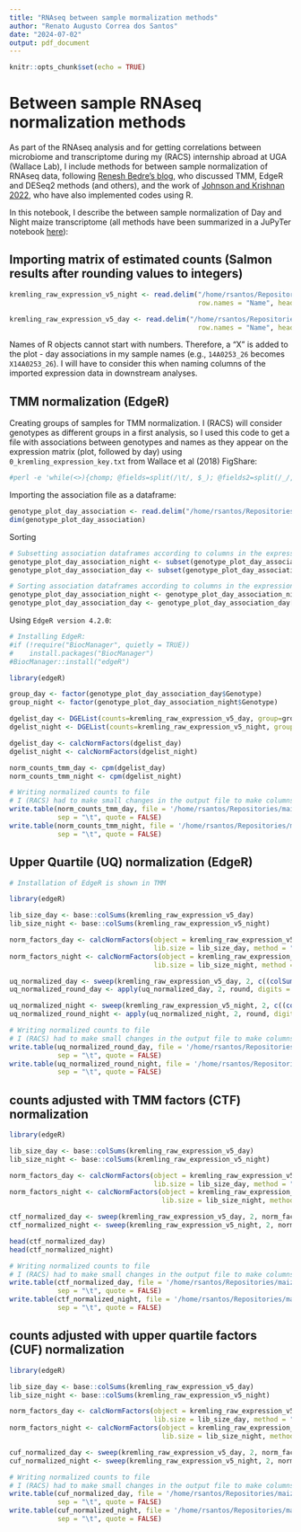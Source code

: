```yaml
---
title: "RNAseq between sample mormalization methods"
author: "Renato Augusto Correa dos Santos"
date: "2024-07-02"
output: pdf_document
---
```


```r
knitr::opts_chunk$set(echo = TRUE)
```

# Between sample RNAseq normalization methods

As part of the RNAseq analysis and for getting correlations between microbiome and transcriptome during my (RACS) internship abroad at UGA (Wallace Lab), I include methods for between sample normalization of RNAseq data, following  [Renesh Bedre's blog](https://www.reneshbedre.com/blog/expression_units.html#rpm-or-cpm-reads-per-million-mapped-reads-or-counts-per-million-mapped-reads-), who discussed TMM, EdgeR and DESeq2 methods (and others), and the work of [Johnson and Krishnan 2022](https://genomebiology.biomedcentral.com/articles/10.1186/s13059-021-02568-9), who have also implemented codes using R.

In this notebook, I describe the between sample normalization of Day and Night maize transcriptome (all methods have been summarized in a JuPyTer notebook [here](https://github.com/SantosRAC/maize_microbiome_transcriptomics/tree/main/correlations_rnaseq_metataxonomics)):

## Importing matrix of estimated counts (Salmon results after rounding values to integers)

```r
kremling_raw_expression_v5_night <- read.delim("/home/rsantos/Repositories/maize_microbiome_transcriptomics/correlations_rnaseq_metataxonomics/kremling_expression_v5_night.tsv",
                                               row.names = "Name", header=TRUE)

kremling_raw_expression_v5_day <- read.delim("/home/rsantos/Repositories/maize_microbiome_transcriptomics/correlations_rnaseq_metataxonomics/kremling_expression_v5_day.tsv",
                                               row.names = "Name", header=TRUE)
```

Names of R objects cannot start with numbers. Therefore, a "X" is added to the plot - day associations in my sample names (e.g., `14A0253_26` becomes `X14A0253_26`). I will have to consider this when naming columns of the imported expression data in downstream analyses. 


## TMM normalization (EdgeR)

Creating groups of samples for TMM normalization. I (RACS) will consider genotypes as different groups in a first analysis, so I used this code to get a file with associations between genotypes and names as they appear on the expression matrix (plot, followed by day) using `0_kremling_expression_key.txt` from Wallace et al (2018) FigShare:

```bash
#perl -e 'while(<>){chomp; @fields=split(/\t/, $_); @fields2=split(/_/, $fields[0]); @fields3=split(/\./, $fields[1]); $sample = $fields3[2]."_".$fields3[1]; print "$fields2[2]\t$sample\n"}' /home/rsantos/Repositories/maize_microbiome_transcriptomics/correlations_rnaseq_metataxonomics/0_kremling_expression_key.txt > /home/rsantos/Repositories/maize_microbiome_transcriptomics/correlations_rnaseq_metataxonomics/0_kremling_genotype_plot_day_key.txt
```

Importing the association file as a dataframe:

```r
genotype_plot_day_association <- read.delim("/home/rsantos/Repositories/maize_microbiome_transcriptomics/correlations_rnaseq_metataxonomics/0_kremling_genotype_plot_day_key.txt")
dim(genotype_plot_day_association)
```

Sorting 

```r
# Subsetting association dataframes according to columns in the expression matrix
genotype_plot_day_association_night <- subset(genotype_plot_day_association, Plot_Day %in% colnames(kremling_raw_expression_v5_night))
genotype_plot_day_association_day <- subset(genotype_plot_day_association, Plot_Day %in% colnames(kremling_raw_expression_v5_day))

# Sorting association dataframes according to columns in the expression matrix
genotype_plot_day_association_night <- genotype_plot_day_association_night[match(colnames(kremling_raw_expression_v5_night), genotype_plot_day_association_night$Plot_Day),]
genotype_plot_day_association_day <- genotype_plot_day_association_day[match(colnames(kremling_raw_expression_v5_day), genotype_plot_day_association_day$Plot_Day),]
```

Using `EdgeR version 4.2.0`:

```r
# Installing EdgeR:
#if (!require("BiocManager", quietly = TRUE))
#    install.packages("BiocManager")
#BiocManager::install("edgeR")

library(edgeR)

group_day <- factor(genotype_plot_day_association_day$Genotype)
group_night <- factor(genotype_plot_day_association_night$Genotype)

dgelist_day <- DGEList(counts=kremling_raw_expression_v5_day, group=group_day)
dgelist_night <- DGEList(counts=kremling_raw_expression_v5_night, group=group_night)

dgelist_day <- calcNormFactors(dgelist_day)
dgelist_night <- calcNormFactors(dgelist_night)

norm_counts_tmm_day <- cpm(dgelist_day)
norm_counts_tmm_night <- cpm(dgelist_night)
```

```r
# Writing normalized counts to file
# I (RACS) had to make small changes in the output file to make columns match the identifiers (without X starting columns names and adding "Name" to column with genes); using vim :%s/^IX/^I/g (replace X with tab by tab)
write.table(norm_counts_tmm_day, file = '/home/rsantos/Repositories/maize_microbiome_transcriptomics/rnaseq_kremling2018/quantification/kremling_expression_v5_day_tmm.tsv',
            sep = "\t", quote = FALSE)
write.table(norm_counts_tmm_night, file = '/home/rsantos/Repositories/maize_microbiome_transcriptomics/rnaseq_kremling2018/quantification/kremling_expression_v5_night_tmm.tsv',
            sep = "\t", quote = FALSE)
```

## Upper Quartile (UQ) normalization (EdgeR)

```r
# Installation of EdgeR is shown in TMM

library(edgeR)

lib_size_day <- base::colSums(kremling_raw_expression_v5_day)
lib_size_night <- base::colSums(kremling_raw_expression_v5_night)

norm_factors_day <- calcNormFactors(object = kremling_raw_expression_v5_day,
                                    lib.size = lib_size_day, method = "upperquartile")
norm_factors_night <- calcNormFactors(object = kremling_raw_expression_v5_night,
                                    lib.size = lib_size_night, method = "upperquartile")

uq_normalized_day <- sweep(kremling_raw_expression_v5_day, 2, c((colSums(kremling_raw_expression_v5_day)*norm_factors_day)/(10**6)), "/")
uq_normalized_round_day <- apply(uq_normalized_day, 2, round, digits = 5)

uq_normalized_night <- sweep(kremling_raw_expression_v5_night, 2, c((colSums(kremling_raw_expression_v5_night)*norm_factors_night)/(10**6)), "/")
uq_normalized_round_night <- apply(uq_normalized_night, 2, round, digits = 5)
```

```r
# Writing normalized counts to file
# I (RACS) had to make small changes in the output file to make columns match the identifiers (without X starting columns names and adding "Name" to column with genes); using vim :%s/^IX/^I/g (replace X with tab by tab)
write.table(uq_normalized_round_day, file = '/home/rsantos/Repositories/maize_microbiome_transcriptomics/rnaseq_kremling2018/quantification/kremling_expression_v5_day_uq.tsv',
            sep = "\t", quote = FALSE)
write.table(uq_normalized_round_night, file = '/home/rsantos/Repositories/maize_microbiome_transcriptomics/rnaseq_kremling2018/quantification/kremling_expression_v5_night_uq.tsv',
            sep = "\t", quote = FALSE)
```

## counts adjusted with TMM factors (CTF) normalization

```r
library(edgeR)

lib_size_day <- base::colSums(kremling_raw_expression_v5_day)
lib_size_night <- base::colSums(kremling_raw_expression_v5_night)

norm_factors_day <- calcNormFactors(object = kremling_raw_expression_v5_day,
                                    lib.size = lib_size_day, method = "TMM")
norm_factors_night <- calcNormFactors(object = kremling_raw_expression_v5_night,
                                      lib.size = lib_size_night, method = "TMM")

ctf_normalized_day <- sweep(kremling_raw_expression_v5_day, 2, norm_factors_day, "/")
ctf_normalized_night <- sweep(kremling_raw_expression_v5_night, 2, norm_factors_night, "/")

head(ctf_normalized_day)
head(ctf_normalized_night)
```

```r
# Writing normalized counts to file
# I (RACS) had to make small changes in the output file to make columns match the identifiers (without X starting columns names and adding "Name" to column with genes); using vim :%s/^IX/^I/g (replace X with tab by tab)
write.table(ctf_normalized_day, file = '/home/rsantos/Repositories/maize_microbiome_transcriptomics/rnaseq_kremling2018/quantification/kremling_expression_v5_day_ctf.tsv',
            sep = "\t", quote = FALSE)
write.table(ctf_normalized_night, file = '/home/rsantos/Repositories/maize_microbiome_transcriptomics/rnaseq_kremling2018/quantification/kremling_expression_v5_night_ctf.tsv',
            sep = "\t", quote = FALSE)
```

## counts adjusted with upper quartile factors (CUF) normalization

```r
library(edgeR)

lib_size_day <- base::colSums(kremling_raw_expression_v5_day)
lib_size_night <- base::colSums(kremling_raw_expression_v5_night)

norm_factors_day <- calcNormFactors(object = kremling_raw_expression_v5_day,
                                    lib.size = lib_size_day, method = "upperquartile")
norm_factors_night <- calcNormFactors(object = kremling_raw_expression_v5_night,
                                      lib.size = lib_size_night, method = "upperquartile")

cuf_normalized_day <- sweep(kremling_raw_expression_v5_day, 2, norm_factors_day, "/")
cuf_normalized_night <- sweep(kremling_raw_expression_v5_night, 2, norm_factors_night, "/")
```

```r
# Writing normalized counts to file
# I (RACS) had to make small changes in the output file to make columns match the identifiers (without X starting columns names and adding "Name" to column with genes); using vim :%s/^IX/^I/g (replace X with tab by tab)
write.table(cuf_normalized_day, file = '/home/rsantos/Repositories/maize_microbiome_transcriptomics/rnaseq_kremling2018/quantification/kremling_expression_v5_day_cuf.tsv',
            sep = "\t", quote = FALSE)
write.table(cuf_normalized_night, file = '/home/rsantos/Repositories/maize_microbiome_transcriptomics/rnaseq_kremling2018/quantification/kremling_expression_v5_night_cuf.tsv',
            sep = "\t", quote = FALSE)
```


